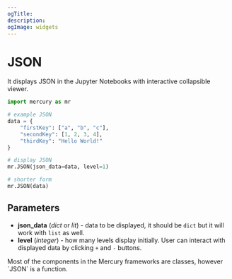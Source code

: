 ```yaml
---
ogTitle:
description:
ogImage: widgets
---
```


# JSON

It displays JSON in the Jupyter Notebooks with interactive collapsible viewer.

```python
import mercury as mr

# example JSON
data = {
    "firstKey": ["a", "b", "c"],
    "secondKey": [1, 2, 3, 4],
    "thirdKey": "Hello World!"
}

# display JSON
mr.JSON(json_data=data, level=1)

# shorter form
mr.JSON(data)
```

## Parameters

- **json_data** (_dict_ or _lit_) - data to be displayed, it should be `dict` but it will work with `list` as well.
- **level** (_integer_) - how many levels display initially. User can interact with displayed data by clicking `+` and `-` buttons. 


<Callout type="info">
Most of the components in the Mercury frameworks are classes, however `JSON` is a function. 
</Callout>
